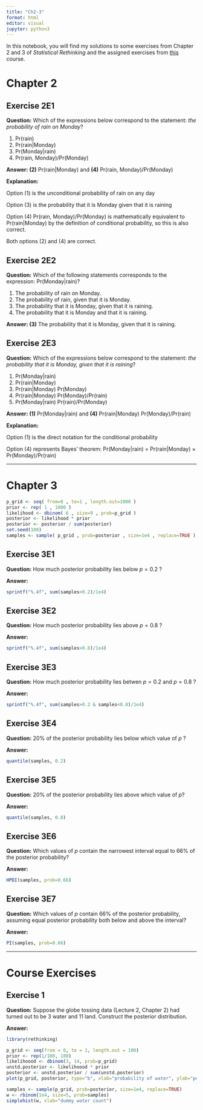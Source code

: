 ```yaml
---
title: "Ch2-3"
format: html
editor: visual
jupyter: python3
---
```


In this notebook, you will find my solutions to some exercises from Chapter 2 and 3 of *Statistical Rethinking* and the assigned exercises from [this](https://github.com/bjbarrett/stat_rethinking_2025/tree/main) course.

# Chapter 2

## Exercise 2E1

**Question:** Which of the expressions below correspond to the statement: *the probability of rain on Monday*?

1.  Pr(rain)
2.  Pr(rain\|Monday)
3.  Pr(Monday\|rain)
4.  Pr(rain, Monday)/Pr(Monday)

**Answer: (2)** Pr(rain\|Monday) and **(4)** Pr(rain, Monday)/Pr(Monday)

**Explanation:**

Option (1) is the unconditional probability of rain on any day

Option (3) is the probability that it is Monday given that it is raining

Option (4) Pr(rain, Monday)/Pr(Monday) is mathematically equivalent to Pr(rain\|Monday) by the definition of conditional probability, so this is also correct.

Both options (2) and (4) are correct.

## Exercise 2E2

**Question:** Which of the following statements corresponds to the expression: Pr(Monday\|rain)?

1.  The probability of rain on Monday.
2.  The probability of rain, given that it is Monday.
3.  The probability that it is Monday, given that it is raining.
4.  The probability that it is Monday and that it is raining.

**Answer: (3)** The probability that it is Monday, given that it is raining.

## Exercise 2E3

**Question:** Which of the expressions below correspond to the statement: *the probability that it is Monday, given that it is raining*?

1.  Pr(Monday\|rain)
2.  Pr(rain\|Monday)
3.  Pr(rain\|Monday) Pr(Monday)
4.  Pr(rain\|Monday) Pr(Monday)/Pr(rain)
5.  Pr(Monday\|rain) Pr(rain)/Pr(Monday)

**Answer: (1)** Pr(Monday\|rain) and **(4)** Pr(rain\|Monday) Pr(Monday)/Pr(rain)

**Explanation:**

Option (1) is the direct notation for the conditional probability

Option (4) represents Bayes' theorem: Pr(Monday\|rain) = Pr(rain\|Monday) × Pr(Monday)/Pr(rain)

------------------------------------------------------------------------

# Chapter 3

```r
p_grid <- seq( from=0 , to=1 , length.out=1000 )
prior <- rep( 1 , 1000 )
likelihood <- dbinom( 6 , size=9 , prob=p_grid )
posterior <- likelihood * prior
posterior <- posterior / sum(posterior)
set.seed(100)
samples <- sample( p_grid , prob=posterior , size=1e4 , replace=TRUE )
```

## Exercise 3E1

**Question:** How much posterior probability lies below $p=0.2$ ?

**Answer:**

```r
sprintf("%.4f", sum(samples<0.2)/1e4)
```

## Exercise 3E2

**Question:** How much posterior probability lies above $p=0.8$ ?

**Answer:**

```r
sprintf("%.4f", sum(samples>0.8)/1e4)
```

## Exercise 3E3

**Question:** How much posterior probability lies betwen $p=0.2$ and $p=0.8$ ?

**Answer:**

```r
sprintf("%.4f", sum(samples>0.2 & samples<0.8)/1e4)
```

## Exercise 3E4

**Question:** $20\%$ of the posterior probability lies below which value of $p$ ?

**Answer:**

```r
quantile(samples, 0.2)
```

## Exercise 3E5

**Question:** $20\%$ of the posterior probability lies above which value of $p$?

**Answer:**

```r
quantile(samples, 0.8)
```

## Exercise 3E6

**Question:** Which values of $p$ contain the narrowest interval equal to $66 \%$ of the posterior probability?

**Answer:**

```r
HPDI(samples, prob=0.66)
```

## Exercise 3E7

**Question:** Which values of $p$ contain $66 \%$ of the posterior probability, assuming equal posterior probability both below and above the interval?

**Answer:**

```r
PI(samples, prob=0.66)
```

------------------------------------------------------------------------

# Course Exercises

## Exercise 1

**Question:** Suppose the globe tossing data (Lecture 2, Chapter 2) had turned out to be 3 water and 11 land. Construct the posterior distribution.

**Answer:**

```r
library(rethinking)

p_grid <- seq(from = 0, to = 1, length.out = 100)
prior <- rep(1/100, 100)
likelihoood <- dbinom(3, 14, prob=p_grid)
unstd.posterior <- likelihoood * prior
posterior <- unstd.posterior / sum(unstd.posterior)
plot(p_grid, posterior, type="b", xlab="probability of water", ylab="posterior probability")
```

```r
samples <- sample(p_grid, prob=posterior, size=1e4, replace=TRUE)
w <- rbinom(1e4, size=5, prob=samples)
simplehist(w, xlab="dummy water count")
```
